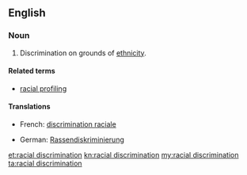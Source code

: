 ==English==

===Noun===
{{en-noun|head=[[racial]] [[discrimination]]|-}}

# Discrimination on grounds of [[ethnicity]].

====Related terms====
* [[racial profiling]]

====Translations====
{{trans-top|discrimination on grounds of ethnicity}}
* French: [[discrimination raciale]] {{f}}
{{trans-mid}}
* German: [[Rassendiskriminierung]] {{f}}
{{trans-bottom}}

[[et:racial discrimination]]
[[kn:racial discrimination]]
[[my:racial discrimination]]
[[ta:racial discrimination]]